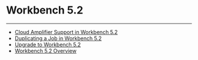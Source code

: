 


Workbench 5.2
=============
***
* [Cloud Amplifier Support in Workbench 5.2](/s/article/9337403057943)
* [Duplicating a Job in Workbench 5.2](..\..\article\duplicating_a_job_in_workbench_52\index.qmd)
* [Upgrade to Workbench 5.2](..\..\article\upgrade_to_workbench_52\index.qmd)
* [Workbench 5.2 Overview](..\..\article\workbench_52_overview\index.qmd)
